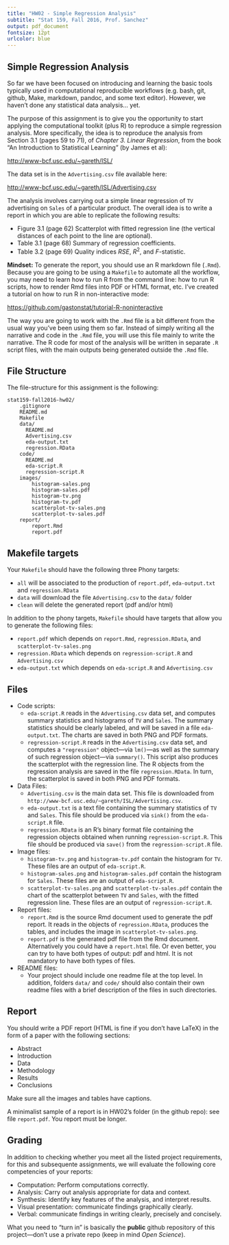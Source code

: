 ```yaml
---
title: "HW02 - Simple Regression Analysis"
subtitle: "Stat 159, Fall 2016, Prof. Sanchez"
output: pdf_document
fontsize: 12pt
urlcolor: blue
---
```


## Simple Regression Analysis

So far we have been focused on introducing and learning the basic tools 
typically used in computational reproducible workflows (e.g. bash, git, github, 
Make, markdown, pandoc, and some text editor). However, we haven't done any
statistical data analysis... yet. 

The purpose of this assignment is to give you the opportunity to start applying 
the computational toolkit (plus R) to reproduce a simple regression analysis. 
More specifically, the idea is to reproduce the analysis from Section 3.1
(pages 59 to 71), of _Chapter 3. Linear Regression_,
from the book "An Introduction to Statistical Learning" (by James et al):

[http://www-bcf.usc.edu/~gareth/ISL/](http://www-bcf.usc.edu/~gareth/ISL/)

The data set is in the `Advertising.csv` file available here:

[http://www-bcf.usc.edu/~gareth/ISL/Advertising.csv](http://www-bcf.usc.edu/~gareth/ISL/Advertising.csv)

The analysis involves carrying out a simple linear regression of `TV` 
advertising on `Sales` of a particular product. The overall idea is to write a 
report in which you are able to replicate the following results:

- Figure 3.1 (page 62) Scatterplot with fitted regression line (the vertical 
distances of each point to the line are optional).
- Table 3.1 (page 68) Summary of regression coefficients.
- Table 3.2 (page 69) Quality indices $RSE$, $R^2$, and $F$-statistic.

__Mindset:__ 
To generate the report, you should use an R markdown file (`.Rmd`). Because
you are going to be using a `Makefile` to automate all the workflow, you may
need to learn how to run R from the command line: how to run R scripts, how
to render Rmd files into PDF or HTML format, etc.
I've created a tutorial on how to run R in non-interactive mode:

[https://github.com/gastonstat/tutorial-R-noninteractive](https://github.com/gastonstat/tutorial-R-noninteractive)

The way you are going to work with the `.Rmd` file is a bit different from the
usual way you've been using them so far. Instead of simply writing all the 
narrative and code in the `.Rmd` file, you will use this file mainly to write 
the narrative. The R code for most of the analysis will be written in separate 
`.R` script files, with the main outputs being generated outside the `.Rmd` file. 


## File Structure

The file-structure for this assignment is the following:

```
stat159-fall2016-hw02/
	.gitignore
	README.md
	Makefile
	data/
	  README.md
	  Advertising.csv
	  eda-output.txt
	  regression.RData
	code/
	  README.md
	  eda-script.R
	  regression-script.R
	images/
		histogram-sales.png
		histogram-sales.pdf
		histogram-tv.png
		histogram-tv.pdf
		scatterplot-tv-sales.png
		scatterplot-tv-sales.pdf
	report/
		report.Rmd
		report.pdf
```


## Makefile targets

Your `Makefile` should have the following three Phony targets:

- `all` will be associated to the production of `report.pdf`, `eda-output.txt` 
and `regression.RData`
- `data` will download the file `Advertising.csv` to the `data/` folder
- `clean` will delete the generated report (pdf and/or html)

In addition to the phony targets, `Makefile` should have targets that allow you 
to generate the following files:

- `report.pdf` which depends on `report.Rmd`, `regression.RData`, and
`scatterplot-tv-sales.png`
- `regression.RData` which depends on `regression-script.R` and `Advertising.csv`
- `eda-output.txt` which depends on `eda-script.R` and `Advertising.csv`


## Files

- Code scripts:
    + `eda-script.R` reads in the `Advertising.csv` data set, and computes 
    summary statistics and histograms of `TV` and `Sales`. The summary
    statistics should be clearly labeled, and will be saved in a file 
    `eda-output.txt`. The charts are saved in both PNG and PDF formats.
    + `regression-script.R` reads in the `Advertising.csv` data set, and computes
    a `"regression"` object---via `lm()`---as well as the summary of such 
    regression object---via `summary()`. This script also produces the 
    scatterplot with the regression line. The R objects from the regression
    analysis are saved in the file `regression.RData`. In turn, the scatterplot
    is saved in both PNG and PDF formats.
- Data Files:
    + `Advertising.csv` is the main data set. This file is downloaded from
    `http://www-bcf.usc.edu/~gareth/ISL/Advertising.csv`.
    + `eda-output.txt` is a text file containing the summary statistics of
    `TV` and `Sales`. This file should be produced via `sink()` from the
    `eda-script.R` file.
    + `regression.RData` is an R's binary format file containing the regression
    objects obtained when running `regression-script.R`. This file should be
    produced via `save()` from the `regression-script.R` file.
- Image files:
    + `histogram-tv.png` and `histogram-tv.pdf` contain the histogram for `TV`. 
    These files are an output of `eda-script.R`.
    + `histogram-sales.png` and `histogram-sales.pdf` contain the histogram for 
    `Sales`. These files are an output of `eda-script.R`.
    + `scatterplot-tv-sales.png` and `scatterplot-tv-sales.pdf` contain the 
    chart of the scatterplot between `TV` and `Sales`, with the fitted 
    regression line. These files are an output of `regression-script.R`.
- Report files:
    + `report.Rmd` is the source Rmd document used to generate the pdf report.
    It reads in the objects of `regression.RData`, produces the tables, and 
    includes the image in `scatterplot-tv-sales.png`.
    + `report.pdf` is the generated pdf file from the Rmd document. 
    Alternatively you could have a `report.html` file. Or even better,
    you can try to have both types of output: pdf and html. It is not mandatory
    to have both types of files.
- README files:
    + Your project should include one readme file at the top level. In addition,
    folders `data/` and `code/` should also contain their own readme files
    with a brief description of the files in such directories.
    

## Report

You should write a PDF report (HTML is fine if you don't have LaTeX) in the 
form of a paper with the following sections:

- Abstract
- Introduction
- Data
- Methodology
- Results
- Conclusions

Make sure all the images and tables have captions.

A minimalist sample of a report is in HW02's folder (in the github repo): see 
file `report.pdf`. You report must be longer.


## Grading

In addition to checking whether you meet all the listed project requirements, 
for this and subsequente assignments, we will evaluate the following core 
competencies of your reports:

- Computation: Perform computations correctly.
- Analysis: Carry out analysis appropriate for data and context.
- Synthesis: Identify key features of the analysis, and interpret results.
- Visual presentation: communicate findings graphically clearly.
- Verbal: communicate findings in writing clearly, precisely and concisely.

What you need to "turn in" is basically the __public__ github repository of this project---don't use a private repo (keep in mind _Open Science_).

